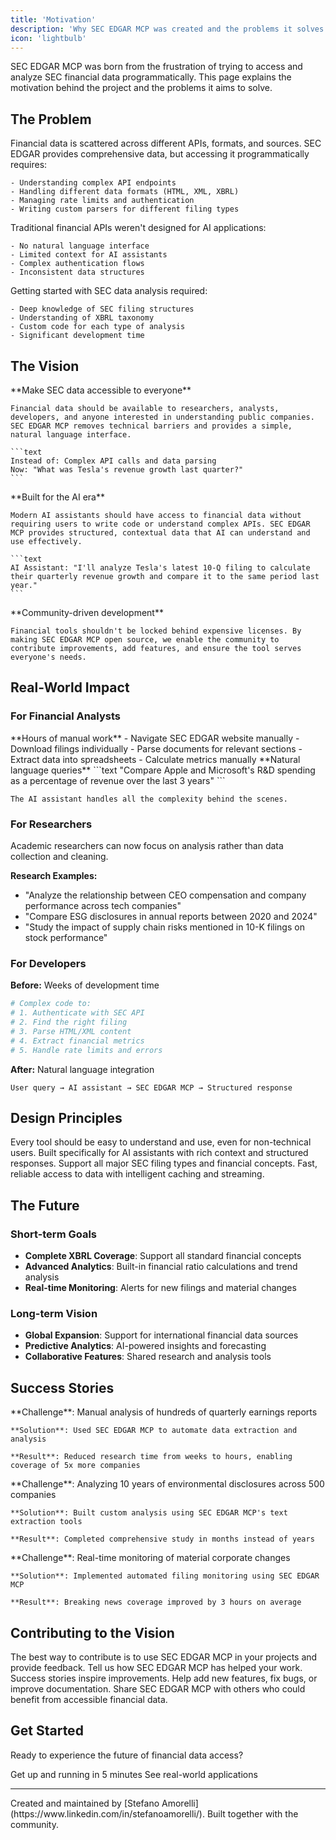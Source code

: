```yaml
---
title: 'Motivation'
description: 'Why SEC EDGAR MCP was created and the problems it solves'
icon: 'lightbulb'
---
```


SEC EDGAR MCP was born from the frustration of trying to access and analyze SEC financial data programmatically. This page explains the motivation behind the project and the problems it aims to solve.

## The Problem

<AccordionGroup>
  <Accordion title="Fragmented Data Access" icon="puzzle-piece">
    Financial data is scattered across different APIs, formats, and sources. SEC EDGAR provides comprehensive data, but accessing it programmatically requires:
    
    - Understanding complex API endpoints
    - Handling different data formats (HTML, XML, XBRL)
    - Managing rate limits and authentication
    - Writing custom parsers for different filing types
  </Accordion>
  
  <Accordion title="AI Integration Barriers" icon="robot">
    Traditional financial APIs weren't designed for AI applications:
    
    - No natural language interface
    - Limited context for AI assistants
    - Complex authentication flows
    - Inconsistent data structures
  </Accordion>
  
  <Accordion title="High Barrier to Entry" icon="mountain">
    Getting started with SEC data analysis required:
    
    - Deep knowledge of SEC filing structures
    - Understanding of XBRL taxonomy
    - Custom code for each type of analysis
    - Significant development time
  </Accordion>
</AccordionGroup>

## The Vision

<Tabs>
  <Tab title="Democratize Financial Data">
    **Make SEC data accessible to everyone**
    
    Financial data should be available to researchers, analysts, developers, and anyone interested in understanding public companies. SEC EDGAR MCP removes technical barriers and provides a simple, natural language interface.
    
    ```text
    Instead of: Complex API calls and data parsing
    Now: "What was Tesla's revenue growth last quarter?"
    ```
  </Tab>
  
  <Tab title="AI-First Approach">
    **Built for the AI era**
    
    Modern AI assistants should have access to financial data without requiring users to write code or understand complex APIs. SEC EDGAR MCP provides structured, contextual data that AI can understand and use effectively.
    
    ```text
    AI Assistant: "I'll analyze Tesla's latest 10-Q filing to calculate their quarterly revenue growth and compare it to the same period last year."
    ```
  </Tab>
  
  <Tab title="Open Source Collaboration">
    **Community-driven development**
    
    Financial tools shouldn't be locked behind expensive licenses. By making SEC EDGAR MCP open source, we enable the community to contribute improvements, add features, and ensure the tool serves everyone's needs.
  </Tab>
</Tabs>

## Real-World Impact

### For Financial Analysts

<Steps>
  <Step title="Before SEC EDGAR MCP">
    **Hours of manual work**
    - Navigate SEC EDGAR website manually
    - Download filings individually
    - Parse documents for relevant sections
    - Extract data into spreadsheets
    - Calculate metrics manually
  </Step>
  
  <Step title="After SEC EDGAR MCP">
    **Natural language queries**
    ```text
    "Compare Apple and Microsoft's R&D spending as a percentage of revenue over the last 3 years"
    ```
    
    The AI assistant handles all the complexity behind the scenes.
  </Step>
</Steps>

### For Researchers

<Info>
  Academic researchers can now focus on analysis rather than data collection and cleaning.
</Info>

**Research Examples:**
- "Analyze the relationship between CEO compensation and company performance across tech companies"
- "Compare ESG disclosures in annual reports between 2020 and 2024"
- "Study the impact of supply chain risks mentioned in 10-K filings on stock performance"

### For Developers

**Before:** Weeks of development time
```python
# Complex code to:
# 1. Authenticate with SEC API
# 2. Find the right filing
# 3. Parse HTML/XML content
# 4. Extract financial metrics
# 5. Handle rate limits and errors
```

**After:** Natural language integration
```text
User query → AI assistant → SEC EDGAR MCP → Structured response
```

## Design Principles

<CardGroup cols={2}>
  <Card title="Simplicity First" icon="hand-wave">
    Every tool should be easy to understand and use, even for non-technical users.
  </Card>
  <Card title="AI-Native" icon="brain">
    Built specifically for AI assistants with rich context and structured responses.
  </Card>
  <Card title="Comprehensive Coverage" icon="chart-network">
    Support all major SEC filing types and financial concepts.
  </Card>
  <Card title="Performance Focused" icon="gauge">
    Fast, reliable access to data with intelligent caching and streaming.
  </Card>
</CardGroup>

## The Future

### Short-term Goals

- **Complete XBRL Coverage**: Support all standard financial concepts
- **Advanced Analytics**: Built-in financial ratio calculations and trend analysis
- **Real-time Monitoring**: Alerts for new filings and material changes

### Long-term Vision

- **Global Expansion**: Support for international financial data sources
- **Predictive Analytics**: AI-powered insights and forecasting
- **Collaborative Features**: Shared research and analysis tools

## Success Stories

<AccordionGroup>
  <Accordion title="Investment Research Firm" icon="chart-line">
    **Challenge**: Manual analysis of hundreds of quarterly earnings reports
    
    **Solution**: Used SEC EDGAR MCP to automate data extraction and analysis
    
    **Result**: Reduced research time from weeks to hours, enabling coverage of 5x more companies
  </Accordion>
  
  <Accordion title="Academic Research Project" icon="graduation-cap">
    **Challenge**: Analyzing 10 years of environmental disclosures across 500 companies
    
    **Solution**: Built custom analysis using SEC EDGAR MCP's text extraction tools
    
    **Result**: Completed comprehensive study in months instead of years
  </Accordion>
  
  <Accordion title="Financial News Organization" icon="newspaper">
    **Challenge**: Real-time monitoring of material corporate changes
    
    **Solution**: Implemented automated filing monitoring using SEC EDGAR MCP
    
    **Result**: Breaking news coverage improved by 3 hours on average
  </Accordion>
</AccordionGroup>

## Contributing to the Vision

<Steps>
  <Step title="Use the Tool">
    The best way to contribute is to use SEC EDGAR MCP in your projects and provide feedback.
  </Step>
  
  <Step title="Share Your Story">
    Tell us how SEC EDGAR MCP has helped your work. Success stories inspire improvements.
  </Step>
  
  <Step title="Contribute Code">
    Help add new features, fix bugs, or improve documentation.
  </Step>
  
  <Step title="Spread the Word">
    Share SEC EDGAR MCP with others who could benefit from accessible financial data.
  </Step>
</Steps>

## Get Started

Ready to experience the future of financial data access?

<CardGroup cols={2}>
  <Card
    title="Quick Start"
    icon="rocket"
    href="/setup/quickstart"
  >
    Get up and running in 5 minutes
  </Card>
  <Card
    title="Use Cases"
    icon="lightbulb"
    href="/use-cases/financial-analysis"
  >
    See real-world applications
  </Card>
</CardGroup>

---

<Note>
Created and maintained by [Stefano Amorelli](https://www.linkedin.com/in/stefanoamorelli/). Built together with the community.
</Note>